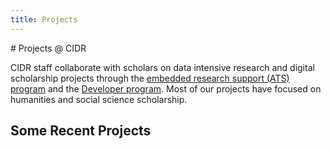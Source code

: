 ```yaml
---
title: Projects
---
```



<BaseLayout content={frontmatter}>
# Projects @ CIDR

CIDR staff collaborate with scholars on data intensive research and digital scholarship projects through the [embedded research support (ATS) program](ats-program/) and the [Developer program](developers/). Most of our projects have focused on humanities and social science scholarship.

## Some Recent Projects

<ProjectsList />
</BaseLayout>
